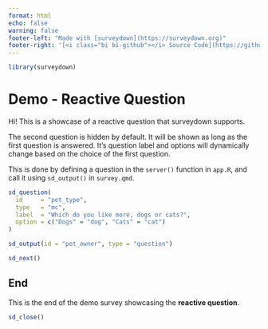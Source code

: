 ```yaml
---
format: html
echo: false
warning: false
footer-left: "Made with [surveydown](https://surveydown.org)"
footer-right: '[<i class="bi bi-github"></i> Source Code](https://github.com/surveydown-dev/demos)'
---
```


```r
library(surveydown)
```

::: {.sd_page id=welcome}

# Demo - Reactive Question

Hi! This is a showcase of a reactive question that surveydown supports.

The second question is hidden by default. It will be shown as long as the first question is answered. It's question label and options will dynamically change based on the choice of the first question.

This is done by defining a question in the `server()` function in `app.R`, and call it using `sd_output()` in `survey.qmd`.

```r
sd_question(
  id     = "pet_type",
  type   = "mc",
  label  = "Which do you like more, dogs or cats?",
  option = c("Dogs" = "dog", "Cats" = "cat")
)

sd_output(id = "pet_owner", type = "question")

sd_next()
```

:::

::: {.sd_page id=end}

## End

This is the end of the demo survey showcasing the **reactive question**.

```r
sd_close()
```

:::
